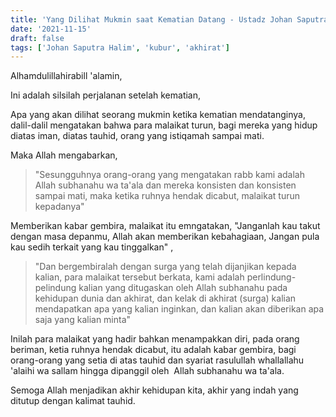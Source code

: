 ```yaml
---
title: 'Yang Dilihat Mukmin saat Kematian Datang - Ustadz Johan Saputra Halim, M.H.I. - Ceramah Singkat'
date: '2021-11-15'
draft: false
tags: ['Johan Saputra Halim', 'kubur', 'akhirat']
---
```


Alhamdulillahirabill 'alamin,

Ini adalah silsilah perjalanan setelah kematian,

Apa yang akan dilihat seorang mukmin ketika kematian mendatanginya, dalil-dalil mengatakan bahwa para malaikat turun, bagi mereka yang hidup diatas iman, diatas tauhid, orang yang istiqamah sampai mati.

Maka Allah mengabarkan,

> "Sesungguhnya orang-orang yang mengatakan rabb kami adalah Allah subhanahu wa ta'ala dan mereka konsisten dan konsisten sampai mati, maka ketika ruhnya hendak dicabut, malaikat turun kepadanya"

Memberikan kabar gembira, malaikat itu emngatakan, "Janganlah kau takut dengan masa depanmu, Allah akan memberikan kebahagiaan, Jangan pula kau sedih terkait yang kau tinggalkan" ,

> "Dan bergembiralah dengan surga yang telah dijanjikan kepada kalian, para malaikat tersebut berkata, kami adalah perlindung-pelindung kalian yang ditugaskan oleh Allah subhanahu pada kehidupan dunia dan akhirat, dan kelak di akhirat (surga) kalian mendapatkan apa yang kalian inginkan, dan kalian akan diberikan apa saja yang kalian minta"

Inilah para malaikat yang hadir bahkan menampakkan diri, pada orang beriman, ketia ruhnya hendak dicabut, itu adalah kabar gembira, bagi orang-orang yang setia di atas tauhid dan syariat rasulullah whallallahu 'alaihi wa sallam hingga dipanggil oleh  Allah subhanahu wa ta'ala.

Semoga Allah menjadikan akhir kehidupan kita, akhir yang indah yang ditutup dengan kalimat tauhid.
